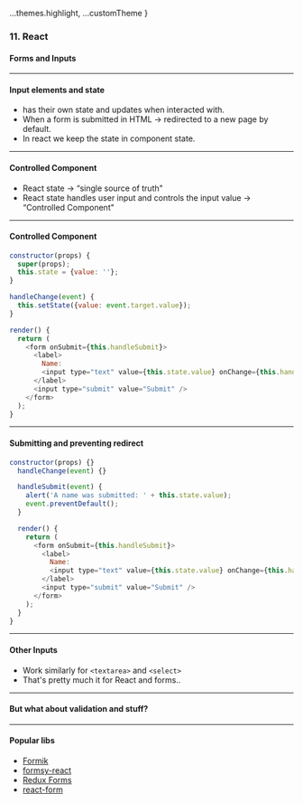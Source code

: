 
  ...themes.highlight,
  ...customTheme
}

### 11. React
#### Forms and Inputs


---

#### Input elements and state

* <script type="text/template">In HTML <input>, <textarea> and <select></script> has their own state and updates when interacted with.
* When a form is submitted in HTML → redirected to a new page by default.
* In react we keep the state in component state.


---

#### Controlled Component

* React state →  “single source of truth"
* React state handles user input and controls the input value → “Controlled Component"


---

####  Controlled Component
```JavaScript
constructor(props) {
  super(props);
  this.state = {value: ''};
}

handleChange(event) {
  this.setState({value: event.target.value});
}

render() {
  return (
    <form onSubmit={this.handleSubmit}>
      <label>
        Name:
        <input type="text" value={this.state.value} onChange={this.handleChange} />
      </label>
      <input type="submit" value="Submit" />
    </form>
  );
}
```


---

####  Submitting and preventing redirect
```JavaScript
constructor(props) {}
  handleChange(event) {}

  handleSubmit(event) {
    alert('A name was submitted: ' + this.state.value);
    event.preventDefault();
  }

  render() {
    return (
      <form onSubmit={this.handleSubmit}>
        <label>
          Name:
          <input type="text" value={this.state.value} onChange={this.handleChange} />
        </label>
        <input type="submit" value="Submit" />
      </form>
    );
  }
}
```


---

####  Other Inputs

* Work similarly for ```<textarea>``` and ```<select>```
* That's pretty much it for React and forms..


---

#### But what about validation and stuff?


---

#### Popular libs

* <a href="https://github.com/jaredpalmer/formik" target="blank">Formik</a>
* <a href="https://github.com/christianalfoni/formsy-react" target="_blank">formsy-react</a>
* <a href="https://redux-form.com/8.3.0/" target="_blank">Redux Forms</a>
* <a href="https://github.com/tannerlinsley/react-form" target="_blank">react-form</a>